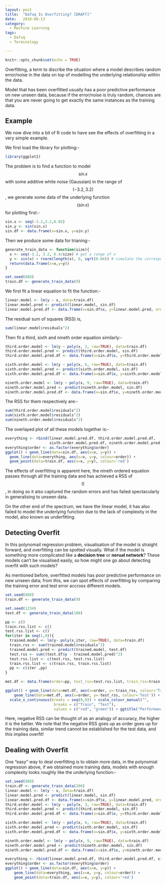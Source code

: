 ```yaml
---
layout: post
title:  "Dafuq Is Overfitting? [DRAFT]"
date:   2016-08-13
category:
  - Machine Learning
tags:
  - Dafuq
  - Terminology

---
```


```r
knitr::opts_chunk$set(echo = TRUE)
```

Overfitting, a term to discribe the situation where a model describes random error/noise in the data on top of modelling the underlying relationship within the data. 

Model that has been overfitted usually has a poor predictive performance on new unseen data, because if the error/noise is truly random, chances are that you are never going to get exactly the same instances as the training data.

## Example

We now dive into a bit of R code to have see the effects of overfitting in a very simple example.

We first load the library for plotting:-

```r
library(ggplot2)
```

The problem is to find a function to model $$\sin{x}$$ with some additive white noise (Gaussian) in the range of $$(-3.2, 3.2)$$, we generate some data of the underlying function $$(\sin{x})$$ for plotting first:-

```r
sin.x <- seq(-3.2,3.2,0.05)
sin.y <- sin(sin.x)
sin.df <- data.frame(x=sin.x, y=sin.y)
```

Then we produce some data for trianing:-
```r
generate_train_data <- function(size){
  x <- seq(-3.2, 3.2, 6.4/size) # get a range of x
  y <- sin(x) + rnorm(length(x), 0, sqrt(0.04)) # simulate the corresponding y with error
  return(data.frame(x=x,y=y))
}

set.seed(888)
train.df <- generate_train_data(9)
```

We first fit a linear equation to fit the function:-
```r
linear.model <- lm(y ~ x, data=train.df)
linear.model.pred <- predict(linear.model, sin.df)
linear.model.pred.df <- data.frame(x=sin.df$x, y=linear.model.pred, order=1)
```

The residual sum of squares (RSS) is,
``` r
sum(linear.model$residuals^2)
```

Then fit a third, sixth and nineth order equation similarly:-
``` r
third.order.model <- lm(y ~ poly(x, 3, raw=TRUE), data=train.df)
third.order.model.pred <- predict(third.order.model, sin.df)
third.order.model.pred.df <- data.frame(x=sin.df$x, y=third.order.model.pred, order=3)

sixth.order.model <- lm(y ~ poly(x, 6, raw=TRUE), data=train.df)
sixth.order.model.pred <- predict(sixth.order.model, sin.df)
sixth.order.model.pred.df <- data.frame(x=sin.df$x, y=sixth.order.model.pred, order=6)

nineth.order.model <- lm(y ~ poly(x, 9, raw=TRUE), data=train.df)
nineth.order.model.pred <- predict(nineth.order.model, sin.df)
nineth.order.model.pred.df <- data.frame(x=sin.df$x, y=nineth.order.model.pred, order=9)
```

The RSS for them respectively are:-
``` r
sum(third.order.model$residuals^2)
sum(sixth.order.model$residuals^2)
sum(nineth.order.model$residuals^2)
```


The overlayed plot of all these models together is:-
``` r
everything <- rbind(linear.model.pred.df, third.order.model.pred.df,
                    sixth.order.model.pred.df, nineth.order.model.pred.df)
everything$order <- as.factor(everything$order)
ggplot() + geom_line(data=sin.df, aes(x=x, y=y)) +
  geom_line(data=everything, aes(x=x, y=y, colour=order)) + 
  geom_point(data=train.df, aes(x=x, y=y), colour='red') 
```

The effects of overfitting is apparent here, the nineth ordered equation passes through all the training data and has achieved a RSS of $$0$$, in doing so it also captured the random errors and has failed spectacularly in generalising to unseen data.

On the other end of the spectrum, we have the linear model, it has also failed to model the underlying function due to the lack of complexity in the model, also known as underfitting. 

## Detecting Overfit

In this polynomail regression problem, visualisation of the model is straight forward, and overfitting can be spotted visually. What if the model is something more complicated like a **decision tree** or **nerual network**? These models can't be visualised easily, so how might one go about detecting overfit with such models?

As mentioned before, overfitted models has poor predictive performance on new unseen data; from this, we can spot effects of overfitting by comparing the training error and test error accross different models.

``` r
set.seed(888)
train.df <- generate_train_data(9)

set.seed(1234)
test.df <- generate_train_data(100)

pp <- c()
train.rss.list <- c()
test.rss.list <- c()
for(iter in seq(1,9)){
  trained.model <- lm(y~ poly(x,iter, raw=TRUE), data=train.df)
  train.rss <- sum(trained.model$residuals^2)
  trained.model.pred <- predict(trained.model, test.df)
  test.rss <- sum((test.df$y - trained.model.pred)^2)
  test.rss.list <- c(test.rss, test.rss.list)
  train.rss.list <- c(train.rss, train.rss.list)
  pp <- c(iter ,pp)
}

met.df <- data.frame(order=pp, test_rss=test.rss.list, train_rss=train.rss.list)

ggplot() + geom_line(data=met.df, aes(x=order, y=-train_rss, colour='Train')) + 
	geom_line(data=met.df, aes(x=order, y=-test_rss, colour='Test')) + ylab('Negative RSS') + xlab('Order') + 
  scale_x_continuous(breaks = seq(0,9)) + scale_colour_manual("", 
                      breaks = c("Train", "Test"),
                      values = c("red", "green")) + ggtitle("Performance of Polynomial Regression")
```

Here, negative RSS can be thought of as an analogy of accuracy, the higher it is the better. We note that the negative RSS goes up as order goes up for the training data, similar trend cannot be established for the test data, and this implies overfit!

## Dealing with Overfit

One "easy" way to deal overfitting is to obtain more data, in the polynomial regression above, if we obtained more training data, models with enough complexity looks roughly like the underlying function:-

``` r
set.seed(888)
train.df <- generate_train_data(200)
linear.model <- lm(y ~ x, data=train.df)
linear.model.pred <- predict(linear.model, sin.df)
linear.model.pred.df <- data.frame(x=sin.df$x, y=linear.model.pred, order=1)
third.order.model <- lm(y ~ poly(x, 3, raw=TRUE), data=train.df)
third.order.model.pred <- predict(third.order.model, sin.df)
third.order.model.pred.df <- data.frame(x=sin.df$x, y=third.order.model.pred, order=3)

sixth.order.model <- lm(y ~ poly(x, 6, raw=TRUE), data=train.df)
sixth.order.model.pred <- predict(sixth.order.model, sin.df)
sixth.order.model.pred.df <- data.frame(x=sin.df$x, y=sixth.order.model.pred, order=6)

nineth.order.model <- lm(y ~ poly(x, 9, raw=TRUE), data=train.df)
nineth.order.model.pred <- predict(nineth.order.model, sin.df)
nineth.order.model.pred.df <- data.frame(x=sin.df$x, y=nineth.order.model.pred, order=9)

everything <- rbind(linear.model.pred.df, third.order.model.pred.df, sixth.order.model.pred.df, nineth.order.model.pred.df)
everything$order <- as.factor(everything$order)
ggplot() + geom_line(data=sin.df, aes(x=x, y=y)) + 
	geom_line(data=everything, aes(x=x, y=y, colour=order)) +
	geom_point(data=train.df, aes(x=x, y=y), colour='red') 
```



